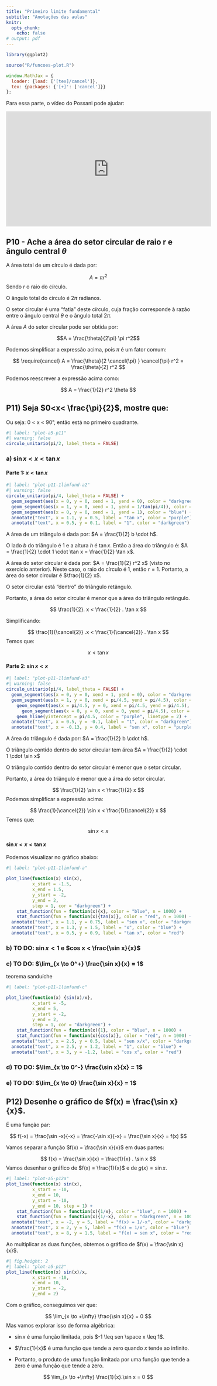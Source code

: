 ```yaml
---
title: "Primeiro limite fundamental"
subtitle: "Anotações das aulas"
knitr:
  opts_chunk:
    echo: false
# output: pdf
---
```


```r
library(ggplot2)
```

```r
source("R/funcoes-plot.R")
```

```js
window.MathJax = {
  loader: {load: ['[tex]/cancel']},
  tex: {packages: {'[+]': ['cancel']}}
};
```


Para essa parte, o vídeo do Possani pode ajudar:

<center>
<iframe width="560" height="315" src="https://www.youtube.com/embed/sGgbTBuuSJI?si=m6vQx73nElseTzm3" title="YouTube video player" frameborder="0" allow="accelerometer; autoplay; clipboard-write; encrypted-media; gyroscope; picture-in-picture; web-share" referrerpolicy="strict-origin-when-cross-origin" allowfullscreen></iframe></center>

## P10 - Ache a área do setor circular de raio r e ângulo central $\theta$

A área total de um círculo é dada por: 

$$A = \pi r^2$$
Sendo $r$ o raio do círculo.

O ângulo total do círculo é $2\pi$ radianos.


O setor circular é uma "fatia" deste círculo, cuja fração corresponde à razão entre o ângulo central $\theta$ e o ângulo total $2\pi$.

A área $A$ do setor circular pode ser obtida por:

$$A = \frac{\theta}{2\pi} \pi r^2$$

Podemos simplificar a expressão acima, pois $\pi$ é um fator comum:

$$
\require{cancel}
A = \frac{\theta}{2 \cancel{\pi} } \cancel{\pi} r^2 = \frac{\theta}{2} r^2
$$

Podemos reescrever a expressão acima como:

$$
A = \frac{1}{2} r^2 \theta
$$



## P11) Seja $0<x< \frac{\pi}{2}$, mostre que:

Ou seja: 0 < x < 90°, então está no primeiro quadrante.

```r
#| label: "plot-a5-p11"
#| warning: false
circulo_unitario(pi/2, label_theta = FALSE)
```


### a) $\sin x < x < \tan x$

####  Parte 1: $x < \tan x$


```r
#| label: "plot-p11-1limfund-a2"
#| warning: false
circulo_unitario(pi/4, label_theta = FALSE) +
  geom_segment(aes(x = 0, y = 0, xend = 1, yend = 0), color = "darkgreen") +
  geom_segment(aes(x = 1, y = 0, xend = 1, yend = 1/tan(pi/4)), color = "purple") +
  geom_segment(aes(x = 0, y = 0, xend = 1, yend = 1), color = "blue") +
  annotate("text", x = 1.1, y = 0.5, label = "tan x", color = "purple") +
  annotate("text", x = 0.5, y = 0.1, label = "1", color = "darkgreen")
```

A área de um triângulo é dada por: $A = \frac{1}{2} b \cdot h$.

O lado $b$ do triângulo é $1$ e a altura $h$ é $\tan x$. Então a área do triângulo é: $A = \frac{1}{2} \cdot 1 \cdot \tan x = \frac{1}{2} \tan x$.

A área do setor circular é dada por: $A = \frac{1}{2} r^2 x$ (visto no exercício anterior). Neste caso, o raio do círculo é 1, então $r = 1$. Portanto, a área do setor circular é $\frac{1}{2} x$.

O setor circular está "dentro" do triângulo retângulo.

Portanto, a área do setor circular é menor que a área do triângulo retângulo.

$$
\frac{1}{2}. x < \frac{1}{2} . \tan x
$$


Simplificando:

$$
\frac{1}{\cancel{2}} .x < \frac{1}{\cancel{2}} . \tan x
$$
Temos que:

$$
x < \tan x
$$


#### Parte 2: $\sin x < x$


```r
#| label: "plot-p11-1limfund-a3"
#| warning: false
circulo_unitario(pi/4, label_theta = FALSE) +
  geom_segment(aes(x = 0, y = 0, xend = 1, yend = 0), color = "darkgreen") +
  geom_segment(aes(x = 1, y = 0, xend = pi/4.5, yend = pi/4.5), color = "blue", linewidth = 1) +
    geom_segment(aes(x = pi/4.5, y = 0, xend = pi/4.5, yend = pi/4.5), color = "purple", linewidth = 1) +
      geom_segment(aes(x = 0, y = 0, xend = 0, yend = pi/4.5), color = "purple", linewidth = 1) + 
    geom_hline(yintercept = pi/4.5, color = "purple", linetype = 2) +
  annotate("text", x = 0.5, y = -0.1, label = "1", color = "darkgreen") +
  annotate("text", x = -0.13, y = 0.4, label = "sen x", color = "purple")
```

A área do triângulo é dada por: $A = \frac{1}{2} b \cdot h$.

O triângulo contido dentro do setor circular tem área $A = \frac{1}{2} \cdot 1 \cdot \sin x$

O triângulo contido dentro do setor circular é menor que o setor circular.

Portanto, a área do triângulo é menor que a área do setor circular.

$$
\frac{1}{2} \sin x < \frac{1}{2} x
$$
Podemos simplificar a expressão acima:

$$
\frac{1}{\cancel{2}} \sin x < \frac{1}{\cancel{2}} x
$$
Temos que:

$$
\sin x < x
$$

#### $\sin x < x < \tan x$

Podemos visualizar no gráfico abaixo:

```r
#| label: "plot-p11-1limfund-a"

plot_line(function(x) sin(x), 
          x_start = -1.5, 
          x_end = 1.5,
          y_start = -2,
          y_end = 2, 
          step = 1, cor = "darkgreen") +
    stat_function(fun = function(x){x}, color = "blue", n = 1000) +
    stat_function(fun = function(x){tan(x)}, color = "red", n = 1000) +
  annotate("text", x = 1.1, y = 0.75, label = "sen x", color = "darkgreen") +
  annotate("text", x = 1.3, y = 1.5, label = "x", color = "blue") +
  annotate("text", x = 0.5, y = 0.9, label = "tan x", color = "red")
```

### b) TO DO: $\sin x < 1$  e $cos x < \frac{\sin x}{x}$




### c) TO DO: $\lim_{x \to 0^+} \frac{\sin x}{x} = 1$

teorema sanduíche

```r
#| label: "plot-p11-1limfund-c"

plot_line(function(x) {sin(x)/x}, 
          x_start = -5, 
          x_end = 5,
          y_start = -2,
          y_end = 2, 
          step = 1, cor = "darkgreen") +
    stat_function(fun = function(x){1}, color = "blue", n = 1000) +
    stat_function(fun = function(x){cos(x)}, color = "red", n = 1000) +
  annotate("text", x = 2.5, y = 0.5, label = "sen x/x", color = "darkgreen") +
  annotate("text", x = 2.5, y = 1.2, label = "1", color = "blue") +
  annotate("text", x = 3, y = -1.2, label = "cos x", color = "red")
```

### d) TO DO: $\lim_{x \to 0^-} \frac{\sin x}{x} = 1$

### e) TO DO: $\lim_{x \to 0} \frac{\sin x}{x} = 1$


## P12) Desenhe o gráfico de $f(x) = \frac{\sin x}{x}$.

É uma função par:

$$
f(-x) = \frac{\sin -x}{-x} = \frac{-\sin x}{-x} = \frac{\sin x}{x} = f(x)
$$

Vamos separar a função $f(x) = \frac{\sin x}{x}$ em duas partes:

$$
f(x) = \frac{\sin x}{x} = \frac{1}{x} . \sin x
$$
Vamos desenhar o gráfico de $f(x) = \frac{1}{x}$ e de $g(x) = \sin x$.

```r
#| label: "plot-a5-p12a"
plot_line(function(x) sin(x), 
          x_start = -10, 
          x_end = 10,
          y_start = -10,
          y_end = 10, step = 1) +
    stat_function(fun = function(x){1/x}, color = "blue", n = 1000) +
    stat_function(fun = function(x){1/-x}, color = "darkgreen", n = 1000) +
  annotate("text", x = -2, y = 5, label = "f(x) = 1/-x", color = "darkgreen") +
  annotate("text", x = 2, y = 5, label = "f(x) = 1/x", color = "blue") +
  annotate("text", x = 8, y = 1.5, label = "f(x) = sen x", color = "red")
```
Ao multiplicar as duas funções, obtemos o gráfico de $f(x) = \frac{\sin x}{x}$.

```r
#| fig.height: 2
#| label: "plot-a5-p12"
plot_line(function(x) sin(x)/x, 
          x_start = -10, 
          x_end = 10,
          y_start = -2,
          y_end = 2)
```
Com o gráfico, conseguimos ver que:

$$
\lim_{x \to +\infty} \frac{\sin x}{x} = 0
$$
Mas vamos explorar isso de forma algébrica:

- $\sin x$ é uma função limitada, pois $-1 \leq sen \space x \leq 1$.

- $\frac{1}{x}$ é uma função que tende a zero quando $x$ tende ao infinito.

- Portanto, o produto de uma função limitada por uma função que tende a zero é uma função que tende a zero.

$$
\lim_{x \to +\infty} \frac{1}{x}.\sin x = 0
$$

